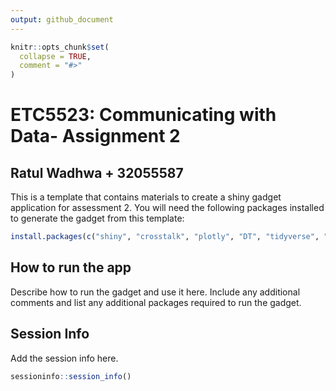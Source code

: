 ```yaml
---
output: github_document
---
```


<!-- README.md is generated from README.Rmd. Please edit that file -->

```r
knitr::opts_chunk$set(
  collapse = TRUE,
  comment = "#>"
)
```

# ETC5523: Communicating with Data- Assignment 2

## Ratul Wadhwa + 32055587

This is a template that contains materials to create a shiny gadget application
for assessment 2. You will need the following packages installed to 
generate the gadget from this template:

```r
install.packages(c("shiny", "crosstalk", "plotly", "DT", "tidyverse", "here"))
```

## How to run the app

Describe how to run the gadget and use it here. Include any additional comments
and list any additional packages required to run the gadget. 

## Session Info

Add the session info here.

```r
sessioninfo::session_info()
```
